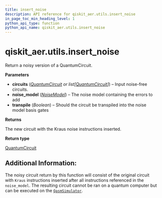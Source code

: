 ```yaml
---
title: insert_noise
description: API reference for qiskit_aer.utils.insert_noise
in_page_toc_min_heading_level: 1
python_api_type: function
python_api_name: qiskit_aer.utils.insert_noise
---
```


# qiskit\_aer.utils.insert\_noise

<Function id="qiskit_aer.utils.insert_noise" name="insert_noise" isDedicatedPage={true} github="https://github.com/qiskit/qiskit-aer/tree/stable/0.12/qiskit_aer/utils/noise_model_inserter.py" signature="insert_noise(circuits, noise_model, transpile=False)">
  Return a noisy version of a QuantumCircuit.

  **Parameters**

  *   **circuits** ([*QuantumCircuit*](qiskit.circuit.QuantumCircuit "qiskit.circuit.QuantumCircuit") *or list\[*[*QuantumCircuit*](qiskit.circuit.QuantumCircuit "qiskit.circuit.QuantumCircuit")*]*) – Input noise-free circuits.
  *   **noise\_model** ([*NoiseModel*](qiskit_aer.noise.NoiseModel "qiskit_aer.noise.NoiseModel")) – The noise model containing the errors to add
  *   **transpile** (*Boolean*) – Should the circuit be transpiled into the noise model basis gates

  **Returns**

  The new circuit with the Kraus noise instructions inserted.

  **Return type**

  [QuantumCircuit](qiskit.circuit.QuantumCircuit "qiskit.circuit.QuantumCircuit")

  ## Additional Information:

  The noisy circuit return by this function will consist of the original circuit with `Kraus` instructions inserted after all instructions referenced in the `noise_model`. The resulting circuit cannot be ran on a quantum computer but can be executed on the [`QasmSimulator`](qiskit_aer.QasmSimulator "qiskit_aer.QasmSimulator").
</Function>

